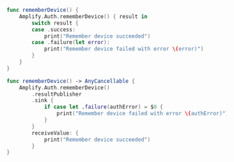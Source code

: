 <BlockSwitcher>

<Block name="Listener (iOS 11+)">

```swift
func rememberDevice() {
    Amplify.Auth.rememberDevice() { result in
        switch result {
        case .success:
            print("Remember device succeeded")
        case .failure(let error):
            print("Remember device failed with error \(error)")
        }
    }
}
```

</Block>

<Block name="Combine (iOS 13+)">

```swift
func rememberDevice() -> AnyCancellable {
    Amplify.Auth.rememberDevice()
        .resultPublisher
        .sink {
            if case let .failure(authError) = $0 {
                print("Remember device failed with error \(authError)")
            }
        }
        receiveValue: {
            print("Remember device succeeded")
        }
}
```

</Block>

</BlockSwitcher>
